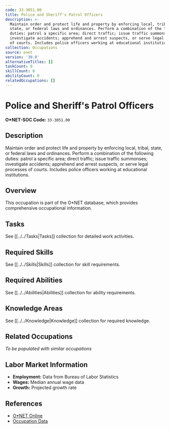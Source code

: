 ```yaml
---
code: 33-3051.00
title: Police and Sheriff's Patrol Officers
description: >-
  Maintain order and protect life and property by enforcing local, tribal,
  state, or federal laws and ordinances. Perform a combination of the following
  duties: patrol a specific area; direct traffic; issue traffic summonses;
  investigate accidents; apprehend and arrest suspects, or serve legal processes
  of courts. Includes police officers working at educational institutions.
collection: Occupations
source: onet
version: '30.0'
alternativeTitles: []
taskCount: 0
skillCount: 0
abilityCount: 0
relatedOccupations: []
---
```

# Police and Sheriff's Patrol Officers

**O*NET-SOC Code:** `33-3051.00`

## Description

Maintain order and protect life and property by enforcing local, tribal, state, or federal laws and ordinances. Perform a combination of the following duties: patrol a specific area; direct traffic; issue traffic summonses; investigate accidents; apprehend and arrest suspects, or serve legal processes of courts. Includes police officers working at educational institutions.

## Overview

This occupation is part of the O*NET database, which provides comprehensive occupational information.

## Tasks

See [[../../Tasks|Tasks]] collection for detailed work activities.

## Required Skills

See [[../../Skills|Skills]] collection for skill requirements.

## Required Abilities

See [[../../Abilities|Abilities]] collection for ability requirements.

## Knowledge Areas

See [[../../Knowledge|Knowledge]] collection for required knowledge.

## Related Occupations

*To be populated with similar occupations*

## Labor Market Information

- **Employment:** Data from Bureau of Labor Statistics
- **Wages:** Median annual wage data
- **Growth:** Projected growth rate

## References

- [O*NET Online](https://www.onetonline.org/link/summary/33-3051.00)
- [Occupation Data](https://www.onetcenter.org/)
